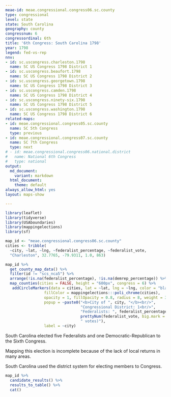 ```yaml
---
meae-id: meae.congressional.congress06.sc.county
type: congressional
level: state
state: South Carolina
geography: county
congressnum: 6
congressordinal: 6th
title: '6th Congress: South Carolina 1798'
year: 1798
legend: fed-vs-rep
nnv:
- id: sc.uscongress.charleston.1798
  name: SC US Congress 1798 District 1
- id: sc.uscongress.beaufort.1798
  name: SC US Congress 1798 District 2
- id: sc.uscongress.georgetown.1798
  name: SC US Congress 1798 District 3
- id: sc.uscongress.camden.1798
  name: SC US Congress 1798 District 4
- id: sc.uscongress.ninety-six.1798
  name: SC US Congress 1798 District 5
- id: sc.uscongress.washington.1798
  name: SC US Congress 1798 District 6
related-maps:
- id: meae.congressional.congress05.sc.county
  name: SC 5th Congress
  type: previous
- id: meae.congressional.congress07.sc.county
  name: SC 7th Congress
  type: next
# - id: meae.congressional.congress06.national.district
#   name: National 6th Congress
#   type: national
output:
  md_document:
    variant: markdown
  html_document:
    theme: default
always_allow_html: yes
layout: maps-show

---
```


```r
library(leaflet)
library(tidyverse)
library(USAboundaries)
library(mappingelections)
library(sf)

map_id <- "meae.congressional.congress06.sc.county"
cities <- tribble(
  ~city, ~lat, ~lng, ~federalist_percentage, ~federalist_vote,
  "Charleston", 32.7765, -79.9311, 1.0, 863)
```

<div class="map">

```r
map_id %>%
  get_county_map_data() %>%
  filter(id != "scs_nca5") %>% 
  arrange(!is.na(federalist_percentage), !is.na(demrep_percentage)) %>% 
  map_counties(cities = FALSE, height = "600px", congress = 6) %>% 
   addCircleMarkers(data = cities, lat = ~lat, lng = ~lng, color = "black",
                 fillColor = mappingelections:::poli_chrome(cities),
                 opacity = 1, fillOpacity = 0.8, radius = 8, weight = 3,
                 popup = ~paste0("<b>City of ", city, "</b><br/>",
                                 "Congressional District: 1<br/>",
                                 "Federalists: ", federalist_percentage * 100, "% (", 
                                 prettyNum(federalist_vote, big.mark = ","), 
                                 " votes)"),
                 label = ~city) 
```

</div>

South Carolina elected five Federalists and one Democratic-Republican to the Sixth Congress.

Mapping this election is incomplete because of the lack of local returns in many areas.

South Carolina used the district system for electing members to Congress.

<div class="results-table">

```r
map_id %>%
  candidate_results() %>%
  results_to_table() %>%
  cat()
```

</div>
